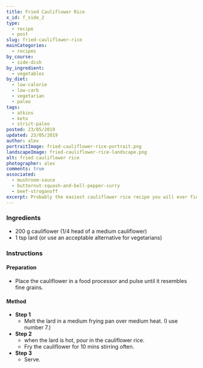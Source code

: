 ```yaml
---
title: Fried Cauliflower Rice
x_id: f_side_2
type:
  - recipe
  - post
slug: fried-cauliflower-rice
mainCategories: 
  - recipes
by_course:
  - side-dish
by_ingredient:
  - vegetables
by_diet:
  - low-calorie
  - low-carb
  - vegetarian
  - paleo
tags:
  - atkins
  - keto
  - strict-paleo
posted: 23/05/2019
updated: 23/05/2019
author: alex
portraitImage: fried-cauliflower-rice-portrait.png
landscapeImage: fried-cauliflower-rice-landscape.png
alt: fried cauliflower rice
photographer: alex
comments: true
associated:
  - mushroom-sauce
  - butternut-squash-and-bell-pepper-curry
  - beef-stroganoff
excerpt: Probably the easiest cauliflower rice recipe you will ever find.
---
```


<Ingredients>

### Ingredients
    
  - 200 g cauliflower (1/4 head of a medium cauliflower)
  - 1 tsp lard (or use an acceptable alternative for vegetarians)

</Ingredients>

<Instructions>

### Instructions

#### Preparation

  - Place the cauliflower in a food processor and pulse until it resembles fine grains.

#### Method

  - **Step 1**
    - Melt the lard in a medium frying pan over medium heat. (I use number 7.)
  - **Step 2**
    - when the lard is hot, pour in the cauliflower rice.
    - Fry the cauliflower for 10 mins stirring often.
  - **Step 3**
    - Serve.

</Instructions>



